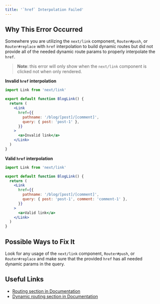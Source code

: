 ```yaml
---
title: '`href` Interpolation Failed'
---
```


## Why This Error Occurred

Somewhere you are utilizing the `next/link` component, `Router#push`, or `Router#replace` with `href` interpolation to build dynamic routes but did not provide all of the needed dynamic route params to properly interpolate the `href`.

> **Note**: this error will only show when the `next/link` component is clicked not when only rendered.

**Invalid `href` interpolation**

```jsx filename="blog-link.js"
import Link from 'next/link'

export default function BlogLink() {
  return (
    <Link
      href={{
        pathname: '/blog/[post]/[comment]',
        query: { post: 'post-1' },
      }}
    >
      <a>Invalid link</a>
    </Link>
  )
}
```

**Valid `href` interpolation**

```jsx filename="blog-link.js"
import Link from 'next/link'

export default function BlogLink() {
  return (
    <Link
      href={{
        pathname: '/blog/[post]/[comment]',
        query: { post: 'post-1', comment: 'comment-1' },
      }}
    >
      <a>Valid link</a>
    </Link>
  )
}
```

## Possible Ways to Fix It

Look for any usage of the `next/link` component, `Router#push`, or `Router#replace` and make sure that the provided `href` has all needed dynamic params in the query.

## Useful Links

- [Routing section in Documentation](/docs/pages/building-your-application/routing)
- [Dynamic routing section in Documentation](/docs/pages/building-your-application/routing/dynamic-routes)

